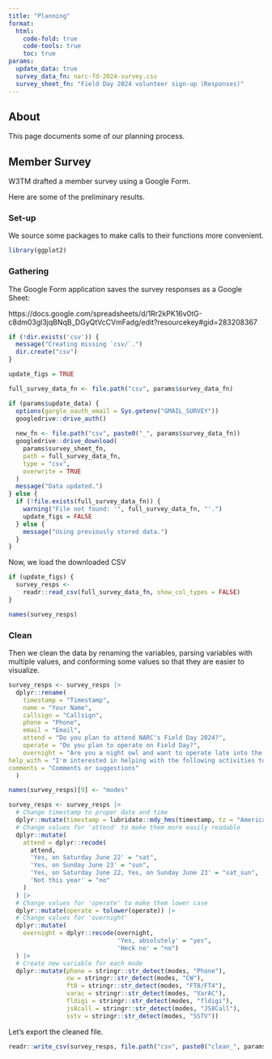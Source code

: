 ```yaml
---
title: "Planning"
format:
  html:
    code-fold: true
    code-tools: true
    toc: true
params:
  update_data: true
  survey_data_fn: narc-fd-2024-survey.csv
  survey_sheet_fn: "Field Day 2024 volunteer sign-up (Responses)"
---
```


## About

This page documents some of our planning process.

## Member Survey

W3TM drafted a member survey using a Google Form.

Here are some of the preliminary results.

### Set-up

We source some packages to make calls to their functions more convenient.

```r
library(ggplot2)
```

### Gathering

The Google Form application saves the survey responses as a Google Sheet:

https://docs.google.com/spreadsheets/d/1Rr2kPK16v0tG-c8dm03gl3jqBNqB_DGyQtVcCVmFadg/edit?resourcekey#gid=283208367

```r
if (!dir.exists('csv')) {
  message("Creating missing `csv/`.")
  dir.create("csv")
}

update_figs = TRUE

full_survey_data_fn <- file.path("csv", params$survey_data_fn)

if (params$update_data) {
  options(gargle_oauth_email = Sys.getenv("GMAIL_SURVEY"))
  googledrive::drive_auth()
  
  new_fn <- file.path("csv", paste0("_", params$survey_data_fn))
  googledrive::drive_download(
    params$survey_sheet_fn,
    path = full_survey_data_fn,
    type = "csv",
    overwrite = TRUE
  )
  message("Data updated.")
} else {
  if (!file.exists(full_survey_data_fn)) {
    warning("File not found: '", full_survey_data_fn, "'.")
    update_figs = FALSE
  } else {
    message("Using previously stored data.")
  }
}
```

Now, we load the downloaded CSV

```r
if (update_figs) {
  survey_resps <-
    readr::read_csv(full_survey_data_fn, show_col_types = FALSE)
}

names(survey_resps)
```

### Clean

Then we clean the data by renaming the variables, parsing variables with multiple values, and conforming some values so that they are easier to visualize.

```r
survey_resps <- survey_resps |>
  dplyr::rename(
    timestamp = "Timestamp",
    name = "Your Name",
    callsign = "Callsign",
    phone = "Phone",
    email = "Email",
    attend = "Do you plan to attend NARC's Field Day 2024?",
    operate = "Do you plan to operate on Field Day?",
    overnight = "Are you a night owl and want to operate late into the night or camp out to snag some rare DX?",
help_with = "I'm interested in helping with the following activities to promote Field Day and amateur radio to the public...",
comments = "Comments or suggestions"
  )

names(survey_resps)[9] <- "modes"
```

```r
survey_resps <- survey_resps |>
  # Change timestamp to proper date and time
  dplyr::mutate(timestamp = lubridate::mdy_hms(timestamp, tz = "America/New_York")) |>
  # Change values for 'attend' to make them more easily readable
  dplyr::mutate(
    attend = dplyr::recode(
      attend,
      'Yes, on Saturday June 22' = "sat",
      'Yes, on Sunday June 23' = "sun",
      'Yes, on Saturday June 22, Yes, on Sunday June 23' = "sat_sun",
      'Not this year' = "no"
    )
  ) |>
  # Change values for 'operate' to make them lower case
  dplyr::mutate(operate = tolower(operate)) |>
  # Change values for 'overnight'
  dplyr::mutate(
    overnight = dplyr::recode(overnight,
                              'Yes, absolutely' = "yes",
                              'Heck no' = "no")
  ) |>
  # Create new variable for each mode
  dplyr::mutate(phone = stringr::str_detect(modes, "Phone"),
                cw = stringr::str_detect(modes, "CW"),
                ft8 = stringr::str_detect(modes, "FT8/FT4"),
                varac = stringr::str_detect(modes, "VarAC"),
                fldigi = stringr::str_detect(modes, "fldigi"),
                js8call = stringr::str_detect(modes, "JS8Call"),
                sstv = stringr::str_detect(modes, "SSTV"))
```

Let's export the cleaned file.

```r
readr::write_csv(survey_resps, file.path("csv", paste0("clean_", params$survey_data_fn)))
```

